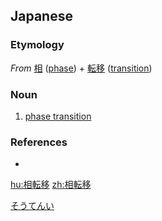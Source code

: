 ==Japanese==
{{ja-kanjitab|そう|てん|い|yomi=on}}

===Etymology===
''From'' [[相]] ([[phase]]) + [[転移]] ([[transition]])

===Noun===
{{ja-noun|そうてんい}}

# [[phase transition]]

===References===
* {{R:Kojien}}

[[Category:ja:Physics|そうてんい]]

[[hu:相転移]]
[[zh:相転移]]